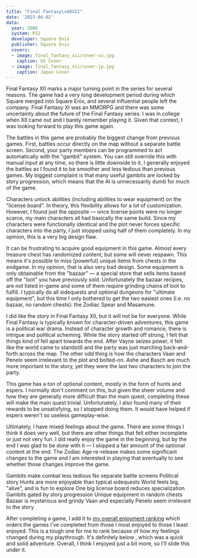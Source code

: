 ```yaml
---
title: "Final Fantasy\xA0XII"
date: '2023-04-02'
data:
  year: 2006
  system: PS2
  developer: Square Enix
  publisher: Square Enix
  covers:
  - image: final_fantasy_xii/cover-us.jpg
    caption: US Cover
  - image: final_fantasy_xii/cover-jp.jpg
    caption: Japan Cover
---
```

Final Fantasy&nbsp;XII marks a major turning point in the series for several reasons. The game had a very long
development period during which Square merged into Square Enix, and several influential people left the company. Final
Fantasy&nbsp;XI was an MMORPG and there was some uncertainty about the future of the Final Fantasy series. I was in
college when XII came out and I barely remember playing it. Given that context, I was looking forward to play this game
again.

<GameHeader />

The battles in this game are probably the biggest change from previous games. First, battles occur directly on the map
without a separate battle screen. Second, your party members can be programmed to act automatically with the "gambit"
system. You can still override this with manual input at any time, so there is little downside to it. I generally
enjoyed the battles as I found it to be smoother and less tedious than previous games. My biggest complaint is that many
useful gambits are locked by story progression, which means that the AI is unnecessarily dumb for much of the game.

Characters unlock abilities (including abilities to wear equipment) on the "license board". In theory, this flexibility
allows for a lot of customization. However, I found just the opposite &mdash;  once license points were no longer
scarce, my main characters all had basically the same build. Since my characters were functionally identical and the
plot never forces specific characters into the party, I just stopped using half of them completely. In my opinion, this
is a very big design flaw.

It can be frustrating to acquire good equipment in this game. Almost every treasure chest has randomized content, but
some will never respawn. This means it's possible to miss (powerful) unique items from chests in the endgame. In my
opinion, that is also very bad design. Some equipment is only obtainable from the "bazaar" &mdash; a special store that
sells items based off the "loot" you have previously sold. Unfortunately the bazaar recipes, are not listed in-game and
some of them require grinding chains of loot to fulfill. I typically do all sidequests and optional dungeons for
"ultimate equipment", but this time I only bothered to get the two easiest ones (i.e. no bazaar, no random chests):
the Zodiac Spear and Masamune.

I did like the story in Final Fantasy&nbsp;XII, but it will not be for everyone. While Final Fantasy is typically known
for character-driven adventures, this game is a political war drama. Instead of character growth and romance, there is
intrigue and political scheming. While the story started off strong, I felt that things kind of fell apart towards the
end. <Spoiler>After Vayne seizes power, it felt like the world came to standstill and the party was just marching
back-and-forth across the map.</Spoiler> The other odd thing is how the characters <Spoiler>Vaan and Penelo</Spoiler>
seem irrelevant to the plot and bolted-on. <Spoiler>Ashe and Basch are much more important to the story, yet they were
the last two characters to join the party.</Spoiler>

This game has a _ton_ of optional content, mostly in the form of hunts and espers. I normally don't comment on this, but
given the sheer volume and how they are generally more difficult than the main quest, completing these will make the
main quest trivial. Unfortunately, I also found many of their rewards to be unsatisfying, so I stopped doing them. It
would have helped if espers weren't so useless gameplay-wise.

Ultimately, I have mixed feelings about the game. There are some things I think it does very well, but there are other
things that felt either incomplete or just not very fun. I did really enjoy the game in the beginning, but by the end I
was glad to be done with it &mdash; I skipped a fair amount of the optional content at the end. The&nbsp;Zodiac Age
re-release makes some significant changes to the game and I am interested in playing that eventually to see whether
those changes improve the game.

<LikedDisliked>
  <LikedList>
    <LikedItem>Gambits make combat less tedious</LikedItem>
    <LikedItem>No separate battle screens</LikedItem>
    <LikedItem>Political story</LikedItem>
    <LikedItem>Hunts are more enjoyable than typical sidequests</LikedItem>
    <LikedItem>World feels big, "alive", and is fun to explore</LikedItem>
  </LikedList>
  <DislikedList>
    <DislikedItem>One big license board reduces specialization</DislikedItem>
    <DislikedItem>Gambits gated by story progression</DislikedItem>
    <DislikedItem>Unique equipment in random chests</DislikedItem>
    <DislikedItem>Bazaar is mysterious and grindy</DislikedItem>
    <DislikedItem><Spoiler>Vaan and especially Penelo</Spoiler> seem irrelevant to the story</DislikedItem>
  </DislikedList>
</LikedDisliked>

After completing a game, I add it to [my overall enjoyment ranking](/ranking) which orders the games I've completed from
those I most enjoyed to those I least enjoyed. This is a tough one for me to rank because of how my feelings changed
during my playthrough. It's definitely below <GameLink slug="final_fantasy_iv" />, which was a quick and solid
adventure. Overall, I think I enjoyed <GameLink slug="final_fantasy_iii" /> just a bit more, so I'll slide this under
it.

<GameRanking game={slug} />
